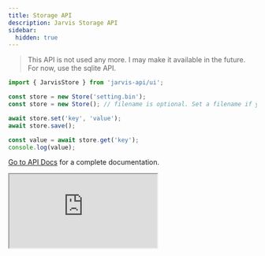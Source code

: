 ```yaml
---
title: Storage API
description: Jarvis Storage API
sidebar:
  hidden: true
---
```


> This API is not used any more. I may make it available in the future. For now, use the sqlite API.

```ts
import { JarvisStore } from 'jarvis-api/ui';

const store = new Store('setting.bin');
const store = new Store(); // filename is optional. Set a filename if you plan to have multiple store files. e.g. Separate settings and data.

await store.set('key', 'value');
await store.save();

const value = await store.get('key');
console.log(value);
```

[Go to API Docs](/api-docs) for a complete documentation.

<div class="not-content">
  <iframe
      src="https://docs.api.kunkun.sh/"
      allow="fullscreen"
      class="w-full h-[60vh]">
  </iframe>
</div>